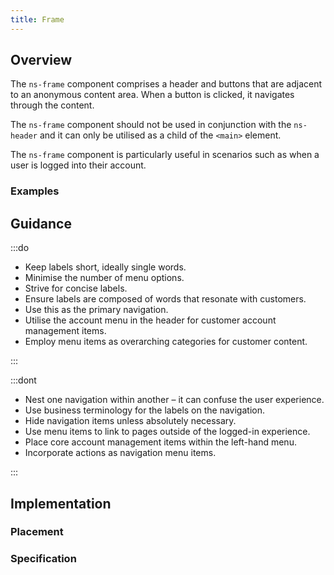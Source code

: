 ```yaml
---
title: Frame
---
```




## Overview

<CompDetails name={componentName} />

The `ns-frame` component comprises a header and buttons that are adjacent to an anonymous content area. When a button is clicked, it navigates through the content.

The `ns-frame` component should not be used in conjunction with the `ns-header` and it can only be utilised as a child of the `<main>` element.

The `ns-frame` component is particularly useful in scenarios such as when a user is logged into their account.

### Examples

<Tabs>
  <TabItem label="Standard">
    <ExampleViewer type="standard" />
  </TabItem>

</Tabs>


## Guidance

:::do

- Keep labels short, ideally single words.
- Minimise the number of menu options.
- Strive for concise labels.
- Ensure labels are composed of words that resonate with customers.
- Use this as the primary navigation.
- Utilise the account menu in the header for customer account management items.
- Employ menu items as overarching categories for customer content.

:::

:::dont

- Nest one navigation within another – it can confuse the user experience.
- Use business terminology for the labels on the navigation.
- Hide navigation items unless absolutely necessary.
- Use menu items to link to pages outside of the logged-in experience.
- Place core account management items within the left-hand menu.
- Incorporate actions as navigation menu items.

:::

## Implementation

### Placement

<Placement name={componentName} />

### Specification

<Specification name={componentName} />
